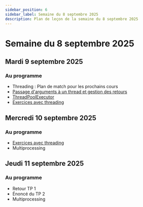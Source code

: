 ```yaml
---
sidebar_position: 6
sidebar_label: Semaine du 8 septembre 2025
description: Plan de leçon de la semaine du 8 septembre 2025
---
```


# Semaine du 8 septembre 2025

## Mardi 9 septembre 2025

### Au programme

- Threading : Plan de match pour les prochains cours
- [Passage d'arguments à un thread et gestion des retours](https://archambaultv-prof.github.io/programmation-python/docs/advanced/concurrence.mdx/threading/args_resultats)
- [ThreadPoolExecutor](https://archambaultv-prof.github.io/programmation-python/docs/advanced/concurrence.mdx/threading/pool_executor)
- [Exercices avec threading](https://archambaultv-prof.github.io/programmation-python/docs/category/threading---exercices)

## Mercredi 10 septembre 2025

### Au programme

- [Exercices avec threading](https://archambaultv-prof.github.io/programmation-python/docs/category/threading---exercices)
- Multiprocessing

## Jeudi 11 septembre 2025

### Au programme

- Retour TP 1
- Énoncé du TP 2
- Multiprocessing
